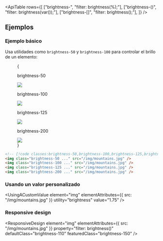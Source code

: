 

<ApiTable
  rows={[
    ["brightness-<number>", "filter: brightness(<number>%);"],
    ["brightness-(<custom-property>)", "filter: brightness(var(<custom-property>));"],
    ["brightness-[<value>]", "filter: brightness(<value>);"],
  ]}
/>

## Ejemplos

### Ejemplo básico

Usa utilidades como `brightness-50` y `brightness-100` para controlar el brillo de un elemento:

<Figure>
  {
    <Example padding={false}>
      <div className="flex scroll-p-8 justify-start overflow-scroll sm:block sm:overflow-visible">
        <div className="flex shrink-0 items-center justify-around gap-6 p-8 font-mono font-bold sm:gap-4">
          <div className="flex shrink-0 flex-col items-center">
            <p className="mb-3 text-center font-mono text-xs font-medium text-gray-500 dark:text-gray-400">
              brightness-50
            </p>
            <div className="relative brightness-50">
              <img
                className="size-24 rounded-lg object-cover"
                src="https://images.unsplash.com/photo-1554629947-334ff61d85dc?ixid=MnwxMjA3fDB8MHxwaG90by1wYWdlfHx8fGVufDB8fHx8&ixlib=rb-1.2.1&auto=format&fit=crop&w=1000&h=1000&q=90"
              />
              <div className="absolute inset-0 rounded-lg ring-1 ring-black/10 ring-inset"></div>
            </div>
          </div>
          <div className="flex shrink-0 flex-col items-center">
            <p className="mb-3 text-center font-mono text-xs font-medium text-gray-500 dark:text-gray-400">
              brightness-100
            </p>
            <div className="relative brightness-100">
              <img
                className="size-24 rounded-lg object-cover"
                src="https://images.unsplash.com/photo-1554629947-334ff61d85dc?ixid=MnwxMjA3fDB8MHxwaG90by1wYWdlfHx8fGVufDB8fHx8&ixlib=rb-1.2.1&auto=format&fit=crop&w=1000&h=1000&q=90"
              />
              <div className="absolute inset-0 rounded-lg ring-1 ring-black/10 ring-inset"></div>
            </div>
          </div>
          <div className="flex shrink-0 flex-col items-center">
            <p className="mb-3 text-center font-mono text-xs font-medium text-gray-500 dark:text-gray-400">
              brightness-125
            </p>
            <div className="relative brightness-125">
              <img
                className="size-24 rounded-lg object-cover"
                src="https://images.unsplash.com/photo-1554629947-334ff61d85dc?ixid=MnwxMjA3fDB8MHxwaG90by1wYWdlfHx8fGVufDB8fHx8&ixlib=rb-1.2.1&auto=format&fit=crop&w=1000&h=1000&q=90"
              />
              <div className="absolute inset-0 rounded-lg ring-1 ring-black/10 ring-inset"></div>
            </div>
          </div>
          <div className="flex shrink-0 flex-col items-center">
            <p className="mb-3 text-center font-mono text-xs font-medium text-gray-500 dark:text-gray-400">
              brightness-200
            </p>
            <div className="relative brightness-200">
              <img
                className="size-24 rounded-lg object-cover"
                src="https://images.unsplash.com/photo-1554629947-334ff61d85dc?ixid=MnwxMjA3fDB8MHxwaG90by1wYWdlfHx8fGVufDB8fHx8&ixlib=rb-1.2.1&auto=format&fit=crop&w=1000&h=1000&q=90"
              />
              <div className="absolute inset-0 rounded-lg ring-1 ring-black/10 ring-inset"></div>
            </div>
          </div>
        </div>
      </div>
    </Example>
  }
</Figure>

```html
<!-- [!code classes:brightness-50,brightness-100,brightness-125,brightness-200] -->
<img class="brightness-50 ..." src="/img/mountains.jpg" />
<img class="brightness-100 ..." src="/img/mountains.jpg" />
<img class="brightness-125 ..." src="/img/mountains.jpg" />
<img class="brightness-200 ..." src="/img/mountains.jpg" />
```

### Usando un valor personalizado

<UsingACustomValue element="img" elementAttributes={{ src: "/img/mountains.jpg" }} utility="brightness" value="1.75" />

### Responsive design

<ResponsiveDesign
  element="img"
  elementAttributes={{ src: "/img/mountains.jpg" }}
  property="filter: brightness()"
  defaultClass="brightness-110"
  featuredClass="brightness-150"
/>
